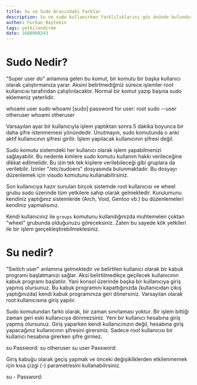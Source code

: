 ```yaml
---
title: Su ve Sudo Arasındaki Farklar
description: Su ve sudo kullanırken farklılıklarını göz önünde bulundurarak hangisini kullanacağınıza karar verin.
author: Furkan Baytekin
tags: yetkilendirme
date: 1680908243
---
```



# Sudo Nedir?

"Super user do" anlamına gelen bu komut, bir komutu bir başka kullanıcı olarak çalıştırmanıza yarar. Aksini belirtmediğiniz sürece işlemler root kullanıcısı tarafından çalıştırılacaktır. Normal bir komut yazıp başına sudo eklemeniz yeterlidir.

<Window>
  <Terminal>whoami</Terminal>
  <Output>user</Output>
  <Terminal>sudo whoami</Terminal>
  <Output>[sudo] password for user:</Output>
  <Output>root</Output>
  <Terminal>sudo --user otheruser whoami</Terminal>
  <Output>otheruser</Output>
</Window>

Varsayılan ayar bir kullanıcıyla işlem yaptıktan sonra 5 dakika boyunca bir daha şifre istenmemesi yönündedir. Unutmayın, sudo komutunda o anki aktif kullanıcının şifresi girilir. İşlem yapılacak kullanıcının şifresi değil.

Sudo komutu sistemdeki her kullanıcı olarak işlem yapabilmenizi sağlayabilir. Bu nedenle kimlere sudo komutu kullanım hakkı verileceğine dikkat edilmelidir. Bu izin tek tek kişilere verilebileceği gibi gruplara da verilebilir. İzinler "/etc/sudoers" dosyasında bulunmaktadır. Bu dosyayı düzenlemek için visudo komutunu kullanabilirsiniz. 

Son kullanıcıya hazır sunulan birçok sistemde root kullanıcısı ve wheel grubu sudo üzerinde tüm yetkilere sahip olarak gelmektedir. Kurulumunu kendiniz yaptığınız sistemlerde (Arch, Void, Gentoo vb.) bu düzenlemeleri kendiniz yapmalısınız.

Kendi kullanıcınız ile `groups` komutunu kullandığınızda muhtemelen çoktan "wheel" grubunda olduğunuzu göreceksiniz. Zaten bu sayede kök yetkileri ile bir işlem gerçekleştirebilmektesiniz. 

# Su nedir?

"Switch user" anlamına gelmektedir ve belirtilen kullanıcı olarak bir kabuk programı başlatmanızı sağlar. Aksi belirtilmedikçe geçilecek kullanıcının kabuk programı başlatılır. Yani konsol üzerinde başka bir kullanıcıya giriş yapmış olursunuz. Bu kabuk programını kapattığınızda (kullanıcıdan çıkış yaptığınızda) kendi kabuk programınıza geri dönersiniz. Varsayılan olarak root kullanıcısına giriş yapılır.

Sudo komutundan farklı olarak, bir zaman sınırlaması yoktur. Bir işlem bittiği zaman geri eski kullanıcıya dönmezsiniz. Yeni bir kullanıcı hesabına giriş yapmış olursunuz. Giriş yaparken kendi kullanıcınızın değil, hesabına giriş yapacağınız kullanıcının şifresini girersiniz. Sadece root kullanıcısı bir kullanıcı hesabına girerken şifre girmez.

<Window>
  <Terminal>su</Terminal>
  <Output>Password:</Output>
  <Terminal prompt="root@pc:/home/user# "></Terminal>
  <Terminal prompt="root@pc:/home/user# ">su otheruser</Terminal>
  <Terminal prompt="otheruser@pc:/home/user$ "></Terminal>
  <Terminal>su user</Terminal>
  <Output>Password:</Output>
  <Terminal></Terminal>
</Window>

Giriş kabuğu olarak geçiş yapmak ve önceki değişikliklerden etkilenmemek için kısa çizgi (-) parametresini kullanabilirsiniz.

<Window>
  <Terminal>su -</Terminal>
  <Output>Password:</Output>
  <Terminal prompt="root@pc:~$"></Terminal>
</Window>